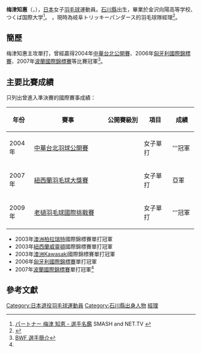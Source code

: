 {{noteTA|G1=Badminton}}
{{Infobox 羽球選手
| playername              = {{lang|ja|<small>うめづ ちえ</small><br/><big>梅津 知恵</big>}}<br/><small>({{lang|en|Umezu Chie}})</small>
| image                   = 
| size                    = 
| caption                 = 
| birth_name              = 
| date_of_birth           = {{birth_date_and_age|1982|9|10}}
| place_of_birth          = {{JPN}}[[石川縣|石川縣]]
| height                  = 
| weight                  = 
| event                   = 女子單打
| country                 = {{JPN}}
| years_active            = 
| handedness              = 
| coach                   = 
| highest_ranking         = 第113位（女單）
| date_of_highest_ranking = 2009年10月22日<ref name="highest-ranking">[http://bwfcontent.tournamentsoftware.com/ranking/player.aspx?id=1153&player=113965 BWF World Ranking - Ranking of Chie UMEZU (52369)]{{en}}</ref>
| current_ranking         = 現已退役
| date_of_current_ranking = 
| played                  = 85勝–34負（女雙）<br/>1勝–2負（女雙）
| titles                  = 
| bwf_profile             = 858271EB-2584-4357-BCE2-FEF362714FBE
| bwf_id                  = 52369
| updated                 = 2016年5月11日
}}
{{MedalTableTop}}
{{MedalSport | 女子[[羽毛球|羽毛球]]}}
{{MedalCountry | {{JPN}}}}
{{MedalBottom}}
'''梅津知惠'''（{{jpn|j=梅津 知恵|kn=うめづ ちえ|rm=Umezu Chie}}，{{bd|1982年|9月10日}}），[[日本|日本]]女子[[羽毛球|羽毛球]]運動員。[[石川縣|石川縣]]出生，畢業於金沢向陽高等学校、つくば国際大学<ref>[http://www.smash-net.tv/player/details/id/131/ パートナー 梅津 知恵 - 選手名鑑] {{Wayback|url=http://www.smash-net.tv/player/details/id/131/ |date=20140502111514 }}  SMASH and NET.TV {{ja}}</ref>。
，現時為岐阜トリッキーパンダース的羽毛球隊經理<ref>{{cite web|title=参加チーム紹介 > 岐阜トリッキーパンダース　岐阜トリッキーパンダース|url=http://www.badminton-league.jp/team/gifutricky.html|website=Badminton Nippon League Official Website|deadurl=yes|archiveurl=https://web.archive.org/web/20160526182413/http://www.badminton-league.jp/team/gifutricky.html|archivedate=2016-05-26}}{{en}}</ref>。

==簡歷==
梅津知惠主攻單打，曾經贏得2004年[[中華台北羽毛球公開賽|中華台北公開賽]]、2006年[[匈牙利國際羽毛球錦標賽|匈牙利國際錦標賽]]、2007年[[波蘭國際羽毛球錦標賽|波蘭國際錦標賽]]等比賽冠軍<ref name="BWF">[http://www.internationalbadminton.org/player_info.asp?category=s&playerid=52369 BWF 選手簡介]{{dead link|date=2018年3月 |bot=InternetArchiveBot |fix-attempted=yes }}</ref>。

==主要比賽成績==
只列出曾進入準決賽的國際賽事成績：
{| class=wikitable style="text-align:center; font-size:small;" 
!width="50"|年份
!width="180"|賽事
!width="80"|公開賽級別
!width="60"|項目
!width="50"|成績
|-
!rowspan="1"|2004年
|[[2004年中華台北羽球公開賽|中華台北羽球公開賽]]
|
|女子單打
|bgcolor="gold"|'''冠軍
|-
!rowspan="1"|2007年
|[[2007年紐西蘭羽毛球大獎賽|紐西蘭羽毛球大獎賽]]
|{{BWFGP}}
|女子單打
|bgcolor="silver"|亞軍
|-
!rowspan="1"|2009年
|[[2009年老撾羽毛球國際挑戰賽|老撾羽毛球國際挑戰賽]]
|{{BWFIC}}
|女子單打
|bgcolor="gold"|'''冠軍
|}
{{BWF賽事級別索引/2007}}
*2003年[[澳洲|澳洲]][[柏拉瑞特|柏拉瑞特]]國際錦標賽單打冠軍
*2003年[[紐西蘭|紐西蘭]][[威靈頓|威靈頓]]國際錦標賽單打冠軍
*2003年[[澳洲|澳洲]]Kawasaki國際錦標賽單打冠軍
*2006年[[匈牙利國際羽毛球錦標賽|匈牙利國際錦標賽]]單打冠軍
*2007年[[波蘭國際羽毛球錦標賽|波蘭國際錦標賽]]單打冠軍<ref name="BWF"/>

==參考文獻==
{{Reflist}}

{{DEFAULTSORT:Umezu Tie }}
[[Category:日本退役羽毛球運動員|Category:日本退役羽毛球運動員]]
[[Category:石川縣出身人物|Category:石川縣出身人物]]
[[Category:岐阜Tricky_Panders羽毛球隊選手|經理]]